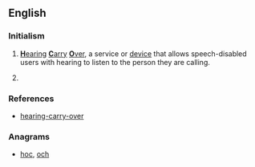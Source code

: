 ==English==

===Initialism===
{{rfc-header|Initialism}}
{{head|en|initialism}}

# [[hearing|'''H'''earing]] [[carry|'''C'''arry]] [[over|'''O'''ver]], a service or [[device]] that allows speech-disabled users with hearing to listen to the person they are calling.
# {{context|astronomy|lang=en}} {{initialism of|w:Harvard College Observatory|Harvard College Observatory|lang=en}}

===References===
* [http://www.myrelay.com/traditional-relay/hco-hearing-carry-over.en.html hearing-carry-over]

===Anagrams===
* [[hoc#English|hoc]], [[och#English|och]]